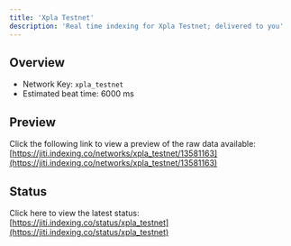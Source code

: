 ```yaml
---
title: 'Xpla Testnet'
description: 'Real time indexing for Xpla Testnet; delivered to you'
---
```


## Overview
- Network Key: `xpla_testnet`
- Estimated beat time: 6000 ms

## Preview
Click the following link to view a preview of the raw data available: [https://jiti.indexing.co/networks/xpla_testnet/13581163](https://jiti.indexing.co/networks/xpla_testnet/13581163)

## Status
Click here to view the latest status: [https://jiti.indexing.co/status/xpla_testnet](https://jiti.indexing.co/status/xpla_testnet)
